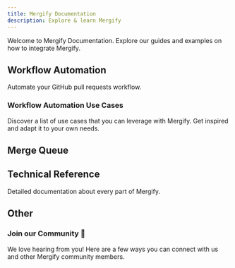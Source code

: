 ```yaml
---
title: Mergify Documentation
description: Explore & learn Mergify
---
```



Welcome to Mergify Documentation. 
Explore our guides and examples on how to integrate Mergify.

## Workflow Automation

Automate your GitHub pull requests workflow.

<DocsetGrid>
  <Docset
    title="Getting Started"
    description="Learn how to deploy Mergify on your repositories."
    path="/getting-started"
    icon={FaCirclePlay}
  />
  <Docset
    title="Introducing Workflow Automation"
    description="An overview of Mergify Workflow Automation and its capabilities to supercharge your pull request process."
    path="/workflow"
    icon={BsRobot}
  />
  <Docset
    title="Writing Your First Rule"
    description="Write your first automation rule using Mergify workflow automation."
    path="/workflow/writing-your-first-rule"
    icon={BiRuler}
  />
  <Docset
    title="Actions"
    description="A complete list of actions you can use with Mergify."
    path="/workflow/actions"
    icon={BsRocket}
  />
</DocsetGrid>

### Workflow Automation Use Cases

Discover a list of use cases that you can leverage with Mergify. Get inspired
and adapt it to your own needs.

<DocsetGrid>
  <Docset
    title="Automatic Merge"
    description="Merge your pull requests as soon as they are ready."
    path="/workflow/automerge"
    icon={GoGitMerge}
  />
  <Docset
    title="Scheduling Merges"
    description="Schedule your pull requests at the right time."
    path="/workflow/schedule-merge"
    icon={MdScheduleSend}
  />
  <Docset
    title="Request Reviews"
    description="Enhance your review workflow with customized, efficient, and dynamic review assignments tailored to your needs."
    path="/workflow/request-reviews"
    icon={GoCodeReview}
  />
  <Docset
    title="Delete Head Branches"
    description="How to automatically delete head branches."
    path="/workflow/delete-head-branches"
    icon={BiCut}
  />
  <Docset
    title="Dismiss Reviews"
    description="Optimize your pull request workflow, tailoring review dismissal to specific scenarios and users."
    path="/workflow/dismiss-reviews"
    icon={IoIosRemoveCircleOutline}
  />
  <Docset
    title="Rebasing Pull Requests"
    description="Bring your pull requests up-to-date with their base branch automatically."
    path="/workflow/rebase"
    icon={TbGitBranch}
  />
  <Docset
    title="Custom Branch Protections"
    description="Go beyond GitHub's native branch protections and craft custom, advanced rules using Mergify."
    path="/workflow/custom-branch-protections"
    icon={FaUserShield}
  />
</DocsetGrid>

## Merge Queue

<DocsetGrid>
  <Docset
    title="Getting Started"
    description="Learn how to deploy Mergify on your repositories."
    path="/getting-started"
    icon={FaCirclePlay}
  />
  <Docset
    title="Introduction to Merge Queues"
    description="Understand what merge queues are and how to use them."
    path="/merge-queue"
    icon={FaRegLightbulb}
  />
  <Docset
    title="Setting Up Your First Merge Queue"
    description="Implement your first merge queue."
    path="/merge-queue/setup"
    icon={FaGear}
  />
  <Docset
    title="Pull Request Lifecycle"
    description="Understand the lifecycle of a pull request before and once it enters a merge queue."
    path="/merge-queue/lifecycle"
    icon={SlRefresh}
  />
  <Docset
    title="Using Piorities"
    description="Learn how to order your pull requests in the queue by priority."
    path="/merge-queue/priority"
    icon={FaTrafficLight}
  />
  <Docset
    title="Freeze"
    description="Learn how to freeze your merge queues during incidents or planned events."
    path="/merge-queue/freeze"
    icon={FaSnowflake}
  />
   <Docset
    title="Pause"
    description="Understand the pause feature of Mergify's merge queue and how it can be utilized during CI incidents."
    path="/merge-queue/pause"
    icon={FaRegCirclePause}
  />
  <Docset
    title="Using Multiple Queues"
    description="Learn how to implement multiple merge queues and route your pull requests."
    path="/merge-queue/multi"
    icon={BiSolidCoinStack}
  />
  <Docset
    title="Performance"
    description="Optimizing your merge queue for maximum efficiency."
    path="/merge-queue/performance"
    icon={SlSpeedometer}
  />
  <Docset
    title="Speculative Checks"
    description="Accelerates the merging process by testing the compatibility of multiple queued pull requests in parallel."
    path="/merge-queue/speculative-checks"
    icon={TbCrystalBall}
  />
  <Docset
    title="Batches"
    description="Increase your merge queue throughput and decrease your CI usage."
    path="/merge-queue/batches"
    icon={TbPackages}
  />
  <Docset
    title="Two-Step CI"
    description="Run essential tests on every PR and comprehensive tests before merging, optimizing CI time and resources."
    path="/merge-queue/two-step"
    icon={FaStairs}
  />
  <Docset
    title="Partitions"
    description="Optimize your merge queue for monorepos."
    path="/merge-queue/partitions"
    icon={AiOutlinePartition}
  />
  <Docset
    title="Deployment"
    description="Smoothly transition to Mergify while optimizing the merge queue and potentially moving to Mergify exclusive merges."
    path="/merge-queue/deploy"
    icon={AiOutlineDeploymentUnit}
  />
  <Docset
    title="Monitoring"
    description="Monitor key metrics of your merge queue to optimize throughput and reduce latency, ensuring a streamlined development cycle."
    path="/merge-queue/monitoring"
    icon={MdMonitorHeart}
  />
  <Docset
    title="Troubleshooting"
    description="Solutions for troubleshooting common issues with Mergify's merge queue to ensure smooth and efficient pull request processing."
    path="/merge-queue/troubleshooting"
    icon={FaBug}
  />
</DocsetGrid>

## Technical Reference

Detailed documentation about every part of Mergify.

<DocsetGrid>
  <Docset
    title="Configuration File Format"
    description="Details of the configuration file format."
    path="/configuration/file-format"
    icon={AiOutlineFile}
  />
  <Docset
    title="Sharing Configuration"
    description="Share and reuse configuration pieces in your configuration."
    path="/configuration/sharing"
    icon={LiaShareAltSolid}
  />
  <Docset
    title="Conditions"
    description="Everything you need to know when writing your conditions."
    path="/configuration/conditions"
    icon={BsPatchQuestion}
  />
  <Docset
    title="Configuration Data Types"
    description="Details of the data types found in the configuration"
    path="/configuration/data-types"
    icon={FiType}
  />
 <Docset
    title="Commands"
    description="Complete list of commands you can use with Mergify."
    path="/commands"
    icon={BsCommand}
  />
  <Docset
    title="API Usage"
    description="Integrate with Mergify using its API."
    path="/api-usage"
    icon={AiOutlineApi}
  />
  <Docset
    title="API Reference"
    description="Complete Mergify API reference."
    path="/api"
    icon={FaRegListAlt}
  />
</DocsetGrid>

## Other

<DocsetGrid>
 <Docset
    title="Integrations"
    description="Integration with other systems."
    path="/integrations"
    icon={BsPlugin}
  />
   <Docset
    title="Stacks"
    description="How to create and manage stacked PRs."
    path="/stackss"
    icon={BsStack}
  />
  <Docset
    title="Badge"
    description="Display your Mergify usage publicly."
    path="/badge"
    icon={BiBadgeCheck}
  />
  <Docset
    title="Security"
    description="Learn more about the applications permissions and Mergify's security obsession."
    path="/security"
    icon={FaShieldAlt}
  />
  <Docset
    title="Billing"
    description="How Mergify billing works."
    path="/billing"
    icon={FaMoneyBill1}
  />
</DocsetGrid>

<div style={{
  display: 'flex', 
  flexDirection: 'column', 
  justifyContent: 'center', 
  paddingTop: '16px', 
  gap: '16px', 
  textAlign: 'center', 
  margin: '0 auto', 
  maxWidth: '50%',
  marginTop: '24px'
}}>

### Join our Community 💬

We love hearing from you! Here are a few ways you can connect with us and other Mergify community members.

<div style={{display: 'flex', justifyContent: 'center', gap: '8px'}}>
  <CommunityButton
    href="https://github.com/Mergifyio/mergify/discussions"
    icon={SiGithub}
  />
  <CommunityButton
    href="https://www.youtube.com/@mergifyio"
    icon={SiYoutube}
  />
  <CommunityButton
    href="https://slack.mergify.com"
    icon={SiSlack}
  />
  <CommunityButton
    href="https://twitter.com/mergifyio"
    icon={SiTwitter}
  />
  <CommunityButton
    href="https://www.linkedin.com/company/mergify/"
    icon={SiLinkedin}
  />
</div>

</div>
